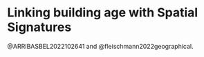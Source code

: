 # Linking building age with Spatial Signatures

@ARRIBASBEL2022102641 and @fleischmann2022geographical.